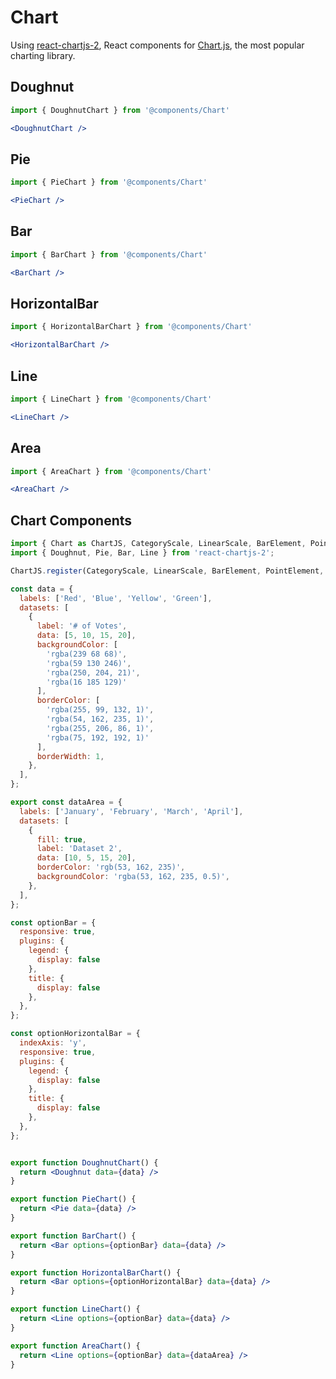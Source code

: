 
# Chart

Using [react-chartjs-2](https://react-chartjs-2.js.org/),
React components for [Chart.js](https://www.chartjs.org/), the most popular charting library.

## Doughnut
```jsx filename="index.mdx"
import { DoughnutChart } from '@components/Chart'

<DoughnutChart />
```
<div className="sm:w-96 pt-4 mx-auto">
	<DoughnutChart />
</div>

## Pie
```jsx filename="index.mdx"
import { PieChart } from '@components/Chart'

<PieChart />
```
<div className="sm:w-96 pt-4 mx-auto">
	<PieChart />
</div>

## Bar
```jsx filename="index.mdx"
import { BarChart } from '@components/Chart'

<BarChart />
```
<div className="sm:w-[30rem] pt-4 mx-auto">
	<BarChart />
</div>

## HorizontalBar
```jsx filename="index.mdx"
import { HorizontalBarChart } from '@components/Chart'

<HorizontalBarChart />
```
<div className="sm:w-[30rem] pt-4 mx-auto">
	<HorizontalBarChart />
</div>

## Line
```jsx filename="index.mdx"
import { LineChart } from '@components/Chart'

<LineChart />
```
<div className="sm:w-[30rem] pt-4 mx-auto">
	<LineChart />
</div>

## Area
```jsx filename="index.mdx"
import { AreaChart } from '@components/Chart'

<AreaChart />
```
<div className="sm:w-[30rem] pt-4 mx-auto">
	<AreaChart />
</div>

## Chart Components

```jsx filename="components/Chart.js"
import { Chart as ChartJS, CategoryScale, LinearScale, BarElement, PointElement, LineElement, Title, ArcElement, Tooltip, Filler, Legend } from 'chart.js';
import { Doughnut, Pie, Bar, Line } from 'react-chartjs-2';

ChartJS.register(CategoryScale, LinearScale, BarElement, PointElement, LineElement, Title, ArcElement, Tooltip, Filler, Legend);

const data = {
  labels: ['Red', 'Blue', 'Yellow', 'Green'],
  datasets: [
    {
      label: '# of Votes',
      data: [5, 10, 15, 20],
      backgroundColor: [
        'rgba(239 68 68)',
        'rgba(59 130 246)',
        'rgba(250, 204, 21)',
        'rgba(16 185 129)'
      ],
      borderColor: [
        'rgba(255, 99, 132, 1)',
        'rgba(54, 162, 235, 1)',
        'rgba(255, 206, 86, 1)',
        'rgba(75, 192, 192, 1)'
      ],
      borderWidth: 1,
    },
  ],
};

export const dataArea = {
  labels: ['January', 'February', 'March', 'April'],
  datasets: [
    {
      fill: true,
      label: 'Dataset 2',
      data: [10, 5, 15, 20],
      borderColor: 'rgb(53, 162, 235)',
      backgroundColor: 'rgba(53, 162, 235, 0.5)',
    },
  ],
};

const optionBar = {
  responsive: true,
  plugins: {
    legend: {
      display: false
    },
    title: {
      display: false
    },
  },
};

const optionHorizontalBar = {
  indexAxis: 'y',
  responsive: true,
  plugins: {
    legend: {
      display: false
    },
    title: {
      display: false
    },
  },
};


export function DoughnutChart() {
  return <Doughnut data={data} />
}

export function PieChart() {
  return <Pie data={data} />
}

export function BarChart() {
  return <Bar options={optionBar} data={data} />
}

export function HorizontalBarChart() {
  return <Bar options={optionHorizontalBar} data={data} />
}

export function LineChart() {
  return <Line options={optionBar} data={data} />
}

export function AreaChart() {
  return <Line options={optionBar} data={dataArea} />
}
```